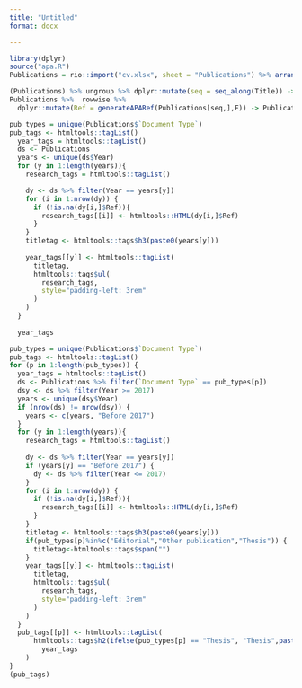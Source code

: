 ```yaml
---
title: "Untitled"
format: docx

---
```

 
```r

library(dplyr)
source("apa.R")
Publications = rio::import("cv.xlsx", sheet = "Publications") %>% arrange(desc(Year))

(Publications) %>% ungroup %>% dplyr::mutate(seq = seq_along(Title)) -> Publications
Publications %>%  rowwise %>% 
  dplyr::mutate(Ref = generateAPARef(Publications[seq,],F)) -> Publications
```

 
```r
pub_types = unique(Publications$`Document Type`)
pub_tags <- htmltools::tagList()
  year_tags = htmltools::tagList()
  ds <- Publications 
  years <- unique(ds$Year)
  for (y in 1:length(years)){
    research_tags = htmltools::tagList()

    dy <- ds %>% filter(Year == years[y])
    for (i in 1:nrow(dy)) {
      if (!is.na(dy[i,]$Ref)){
        research_tags[[i]] <- htmltools::HTML(dy[i,]$Ref)
      }
    }
    titletag <- htmltools::tags$h3(paste0(years[y]))
    
    year_tags[[y]] <- htmltools::tagList(
      titletag,
      htmltools::tags$ul(
        research_tags,
        style="padding-left: 3rem"
      )
    )
  }
  
  year_tags

```

```r
pub_types = unique(Publications$`Document Type`)
pub_tags <- htmltools::tagList()
for (p in 1:length(pub_types)) {
  year_tags = htmltools::tagList()
  ds <- Publications %>% filter(`Document Type` == pub_types[p]) 
  dsy <- ds %>% filter(Year >= 2017)
  years <- unique(dsy$Year)
  if (nrow(ds) != nrow(dsy)) {
    years <- c(years, "Before 2017")
  }
  for (y in 1:length(years)){
    research_tags = htmltools::tagList()
    
    dy <- ds %>% filter(Year == years[y])
    if (years[y] == "Before 2017") {
      dy <- ds %>% filter(Year <= 2017)
    }
    for (i in 1:nrow(dy)) {
      if (!is.na(dy[i,]$Ref)){
        research_tags[[i]] <- htmltools::HTML(dy[i,]$Ref)
      }
    }
    titletag <- htmltools::tags$h3(paste0(years[y]))
    if(pub_types[p]%in%c("Editorial","Other publication","Thesis")) {
      titletag<-htmltools::tags$span("")
    }
    year_tags[[y]] <- htmltools::tagList(
      titletag,
      htmltools::tags$ul(
        research_tags,
        style="padding-left: 3rem"
      )
    )
  }
  pub_tags[[p]] <- htmltools::tagList(
      htmltools::tags$h2(ifelse(pub_types[p] == "Thesis", "Thesis",paste0(pub_types[p],"s"))),
        year_tags
    )
}
(pub_tags)
```
 

